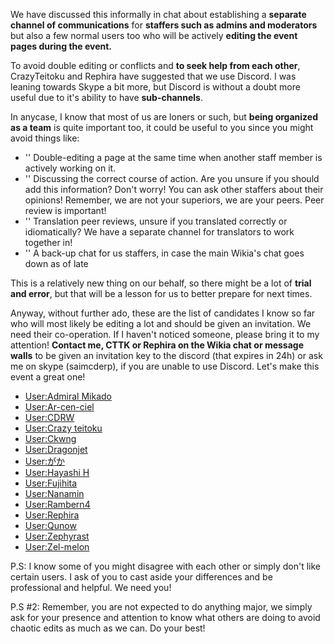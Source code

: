 We have discussed this informally in chat about establishing a '''separate channel of communications''' for '''staffers such as admins and moderators''' but also a few normal users too who will be actively '''editing the event pages during the event.'''

To avoid double editing or conflicts and '''to seek help from each other''', CrazyTeitoku and Rephira have suggested that we use Discord. I was leaning towards Skype a bit more, but Discord is without a doubt more useful due to it's ability to have '''sub-channels'''.

In anycase, I know that most of us are loners or such, but '''being organized as a team''' is quite important too, it could be useful to you since you might avoid things like:

*'' Double-editing a page at the same time when another staff member is actively working on it.
*'' Discussing the correct course of action. Are you unsure if you should add this information? Don't worry! You can ask other staffers about their opinions! Remember, we are not your superiors, we are your peers. Peer review is important!
*'' Translation peer reviews, unsure if you translated correctly or idiomatically? We have a separate channel for translators to work together in!
*'' A back-up chat for us staffers, in case the main Wikia's chat goes down as of late

This is a relatively new thing on our behalf, so there might be a lot of '''trial and error''', but that will be a lesson for us to better prepare for next times.

Anyway, without further ado, these are the list of candidates I know so far who will most likely be editing a lot and should be given an invitation. We need their co-operation. If I haven't noticed someone, please bring it to my attention! '''Contact me, CTTK or Rephira on the Wikia chat or message walls''' to be given an invitation key to the discord (that expires in 24h) or ask me on skype (saimcderp), if you are unable to use Discord. Let's make this event a great one!

*[[User:Admiral Mikado]]
*[[User:Ar-cen-ciel]]
*[[User:CDRW]]
*[[User:Crazy teitoku]]
*[[User:Ckwng]]
*[[User:Dragonjet]]
*[[User:がか]]
*[[User:Hayashi H]]
*[[User:Fujihita]]
*[[User:Nanamin]]
*[[User:Rambern4]]
*[[User:Rephira]]
*[[User:Qunow]]
*[[User:Zephyrast]]
*[[User:Zel-melon]]

P.S: I know some of you might disagree with each other or simply don't like certain users. I ask of you to cast aside your differences and be professional and helpful. We need you!   

P.S #2: Remember, you are not expected to do anything major, we simply ask for your presence and attention to know what others are doing to avoid chaotic edits as much as we can. Do your best! <ac_metadata title="Discord and Skype for Spring 2016 Event editors and staffers"> </ac_metadata>
